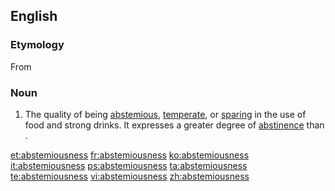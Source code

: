 ==English==

===Etymology===
From {{suffix|abstemious|ness}}

===Noun===
{{en-noun|-}}

#The quality of being [[abstemious]], [[temperate]], or [[sparing]] in the use of food and strong drinks. It expresses a greater degree of [[abstinence]] than {{term|temperance}}.

[[et:abstemiousness]]
[[fr:abstemiousness]]
[[ko:abstemiousness]]
[[it:abstemiousness]]
[[ps:abstemiousness]]
[[ta:abstemiousness]]
[[te:abstemiousness]]
[[vi:abstemiousness]]
[[zh:abstemiousness]]